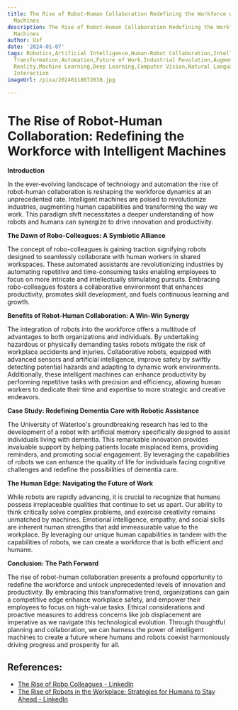 ```yaml
---
title: The Rise of Robot-Human Collaboration Redefining the Workforce with Intelligent
  Machines
description: The Rise of Robot-Human Collaboration Redefining the Workforce with Intelligent
  Machines
author: Usf
date: '2024-01-07'
tags: Robotics,Artificial Intelligence,Human-Robot Collaboration,Intelligent Machines,Workforce
  Transformation,Automation,Future of Work,Industrial Revolution,Augmented Reality,Virtual
  Reality,Machine Learning,Deep Learning,Computer Vision,Natural Language Processing,Human-Computer
  Interaction
imageUrl: /pixa/20240118072838.jpg

---
```

# The Rise of  Robot-Human Collaboration: Redefining the  Workforce with  Intelligent Machines

**Introduction**

In the  ever-evolving landscape of technology and  automation the rise of  robot-human collaboration is reshaping the workforce dynamics at an  unprecedented rate. Intelligent machines are poised to revolutionize industries, augmenting human capabilities and transforming  the way we work. This paradigm shift necessitates a deeper understanding of how robots and humans can synergize to drive innovation and productivity.

**The Dawn of Robo-Colleagues: A Symbiotic Alliance**

The concept of robo-colleagues is gaining traction signifying robots designed to seamlessly collaborate with human  workers in shared  workspaces. These automated assistants are revolutionizing industries by automating repetitive and time-consuming tasks enabling employees to focus on more intricate and intellectually stimulating pursuits.  Embracing robo-colleagues  fosters a collaborative environment that enhances productivity, promotes skill development, and fuels continuous learning and growth.

**Benefits of Robot-Human Collaboration: A Win-Win Synergy**

The  integration  of robots into the workforce offers  a multitude  of advantages to  both organizations and individuals. By undertaking hazardous or physically demanding tasks robots mitigate the risk of workplace accidents and injuries. Collaborative robots, equipped with advanced  sensors and  artificial intelligence, improve safety by  swiftly detecting potential  hazards and adapting to  dynamic work environments. Additionally,  these intelligent machines can enhance productivity by performing repetitive tasks with precision and efficiency, allowing human workers to dedicate their time and expertise to  more strategic  and creative endeavors.

**Case Study: Redefining Dementia Care with Robotic Assistance**

The University of Waterloo's groundbreaking research has led to the development of a robot with artificial memory specifically  designed to assist individuals living with  dementia. This  remarkable innovation provides invaluable support by helping patients locate misplaced items, providing reminders, and promoting social  engagement. By leveraging the capabilities of robots  we can enhance the quality of life for individuals  facing cognitive challenges and redefine the  possibilities of  dementia  care.

**The Human Edge: Navigating the Future of Work**

While robots are rapidly advancing, it is  crucial to  recognize that humans possess irreplaceable qualities that continue  to set us apart. Our ability to think critically solve complex problems, and exercise creativity remains unmatched by machines. Emotional intelligence, empathy, and  social skills are inherent human strengths that  add immeasurable value to the workplace. By leveraging our unique human capabilities  in tandem with the  capabilities  of robots, we can create a workforce that is both efficient and humane.

**Conclusion: The  Path Forward**

The rise of robot-human collaboration presents a profound opportunity to redefine the workforce and unlock unprecedented levels of innovation and productivity. By embracing this transformative trend, organizations can gain a competitive edge enhance workplace safety, and empower their employees to focus on high-value  tasks. Ethical considerations and proactive measures to address concerns  like job displacement are imperative as we navigate  this technological evolution. Through thoughtful planning and collaboration, we can harness the power of intelligent machines to create a future where humans  and robots coexist harmoniously driving progress and prosperity for all.

## References:
- [The Rise of Robo Colleagues - LinkedIn](https://www.linkedin.com/pulse/rise-robo-colleagues-allied-market-research)
- [The Rise of Robots in the Workplace: Strategies for Humans to Stay Ahead - LinkedIn](https://www.linkedin.com/pulse/rise-robots-workplace-strategies-humans-stay-ahead-chris-caiah)
